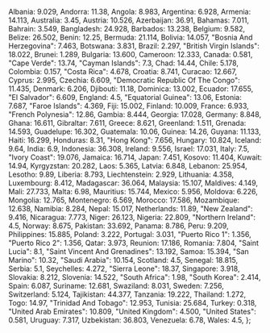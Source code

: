   Albania: 9.029,
  Andorra: 11.38,
  Angola: 8.983,
  Argentina: 6.928,
  Armenia: 14.113,
  Australia: 3.45,
  Austria: 10.526,
  Azerbaijan: 36.91,
  Bahamas: 7.011,
  Bahrain: 3.549,
  Bangladesh: 24.928,
  Barbados: 13.238,
  Belgium: 9.582,
  Belize: 26.502,
  Benin: 12.25,
  Bermuda: 21.114,
  Bolivia: 14.057,
  "Bosnia And Herzegovina": 7.463,
  Botswana: 3.831,
  Brazil: 2.297,
  "British Virgin Islands": 18.022,
  Brunei: 1.289,
  Bulgaria: 13.600,
  Cameroon: 12.333,
  Canada: 0.581,
  "Cape Verde": 13.74,
  "Cayman Islands": 7.3,
  Chad: 14.44,
  Chile: 5.178,
  Colombia: 0.157,
  "Costa Rica": 4.678,
  Croatia: 8.741,
  Curacao: 12.667,
  Cyprus: 2.995,
  Czechia: 6.609,
  "Democratic Republic Of The Congo": 11.435,
  Denmark: 6.206,
  Djibouti: 11.18,
  Dominica: 13.002,
  Ecuador: 17.655,
  "El Salvador": 6.609,
  England: 4.5,
  "Equatorial Guinea": 13.06,
  Estonia: 7.687,
  "Faroe Islands": 4.369,
  Fiji: 15.002,
  Finland: 10.009,
  France: 6.933,
  "French Polynesia": 12.86,
  Gambia: 8.444,
  Georgia: 17.028,
  Germany: 8.848,
  Ghana: 16.611,
  Gibraltar: 7.611,
  Greece: 8.621,
  Greenland: 1.511,
  Grenada: 14.593,
  Guadelupe: 16.302,
  Guatemala: 10.06,
  Guinea: 14.26,
  Guyana: 11.133,
  Haiti: 16.299,
  Honduras: 8.31,
  "Hong Kong": 7.656,
  Hungary: 10.824,
  Iceland: 9.64,
  India: 6.9,
  Indonesia: 36.308,
  Ireland: 9.556,
  Israel: 17.031,
  Italy: 7.5,
  "Ivory Coast": 19.076,
  Jamaica: 16.714,
  Japan: 7.451,
  Kosovo: 11.404,
  Kuwait: 14.94,
  Kyrgyzstan: 20.282,
  Laos: 5.365,
  Latvia: 6.848,
  Lebanon: 25.954,
  Lesotho: 9.89,
  Liberia: 8.793,
  Liechtenstein: 2.929,
  Lithuania: 4.358,
  Luxembourg: 8.412,
  Madagascar: 36.064,
  Malaysia: 15.107,
  Maldives: 4.149,
  Mali: 27.733,
  Malta: 6.98,
  Mauritius: 15.744,
  Mexico: 5.956,
  Moldova: 6.226,
  Mongolia: 12.765,
  Montenegro: 6.569,
  Morocco: 17.586,
  Mozambique: 12.638,
  Namibia: 8.284,
  Nepal: 15.017,
  Netherlands: 11.89,
  "New Zealand": 9.416,
  Nicaragua: 7.773,
  Niger: 26.123,
  Nigeria: 22.809,
  "Northern Ireland": 4.5,
  Norway: 8.675,
  Pakistan: 33.692,
  Panama: 8.786,
  Peru: 9.209,
  Philippines: 15.885,
  Poland: 3.222,
  Portugal: 3.031,
  "Puerto Rico 1": 1.356,
  "Puerto Rico 2": 1.356,
  Qatar: 3.973,
  Reunion: 17.186,
  Romania: 7.804,
  "Saint Lucia": 8.1,
  "Saint Vincent And Grenadines": 13.192,
  Samoa: 15.394,
  "San Marino": 10.32,
  "Saudi Arabia": 10.154,
  Scotland: 4.5,
  Senegal: 18.815,
  Serbia: 5.1,
  Seychelles: 4.272,
  "Sierra Leone": 18.37,
  Singapore: 3.918,
  Slovakia: 8.212,
  Slovenia: 14.522,
  "South Africa": 1.98,
  "South Korea": 2.414,
  Spain: 6.087,
  Suriname: 12.681,
  Swaziland: 8.031,
  Sweden: 7.256,
  Switzerland: 5.124,
  Tajikistan: 44.377,
  Tanzania: 19.222,
  Thailand: 1.272,
  Togo: 14.97,
  "Trinidad And Tobago": 12.953,
  Tunisia: 25.684,
  Turkey: 0.318,
  "United Arab Emirates": 10.809,
  "United Kingdom": 4.500,
  "United States": 0.581,
  Uruguay: 7.317,
  Uzbekistan: 36.803,
  Venezuela: 6.78,
  Wales: 4.5,
};
